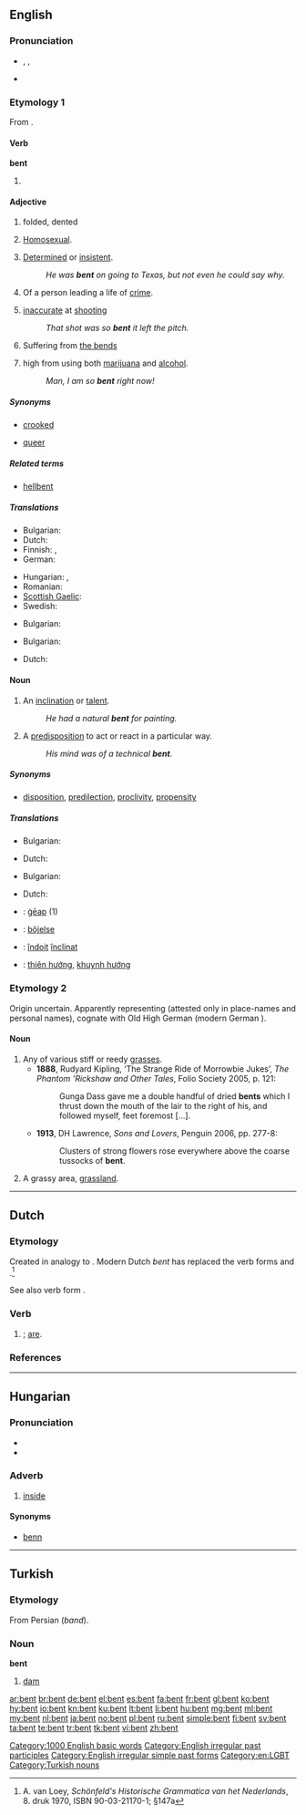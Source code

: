 {{also|Bent}}
==English==

===Pronunciation===
* {{a|UK|US}} {{enPR|bĕnt}}, {{IPA|/bɛnt/}}, {{SAMPA|/bent/}}
* {{audio|en-us-bent.ogg|Audio (US)}}
*: {{rhymes|ɛnt}}

===Etymology 1===
From {{term|bend}}.

====Verb====
'''bent'''

# {{past of|[[bend]]}}

====Adjective====
{{en-adj}}

# {{context|Of something that is usually straight}} folded, dented 
# {{derogatory|colloquial|chiefly|UK}} [[homosexual|Homosexual]].
# [[determined|Determined]] or [[insistent]].
#: ''He was '''bent''' on going to Texas, but not even he could say why.''
# Of a person leading a life of [[crime]].
# {{slang|football}} [[inaccurate]] at [[shooting]]
#: ''That shot was so '''bent''' it left the pitch.''
# {{colloquial|chiefly|US}} Suffering from [[the bends]]
# high from using both [[Cannabis|marijuana]] and [[Alcohol|alcohol]].
#: ''Man, I am so '''bent''' right now!''

=====Synonyms=====
* {{sense|folded}} [[crooked]]
* {{sense|homosexual}} [[queer]]

=====Related terms=====
* {{sense|determined}} [[hellbent]]

=====Translations=====
{{trans-top|folded}}
* Bulgarian: {{t|bg|огънат}}
* Dutch: {{t+|nl|gebogen}}
* Finnish: {{t-|fi|taipunut}}, {{t|fi|taittunut}}
* German: {{t-|de|gebeugt}}
{{trans-mid}}
* Hungarian: {{t|hu|hajlott}}, {{t+|hu|görbe}}
* Romanian: {{t-|ro|gârbov}}
* [[Scottish Gaelic]]: {{t-|gd|lùbach|xs=Scottish Gaelic}}
* Swedish: {{t|sv|böjd}}
{{trans-bottom}}

{{trans-top|Homosexual}}
* Bulgarian: {{t|bg|педерастки}}
{{trans-mid}}
{{trans-bottom}}

{{trans-top|Determined or insistent}}
* Bulgarian: {{t|bg|склонен}}
{{trans-mid}}
* Dutch: {{t|nl|met de zinnen gezet op}}
{{trans-bottom}}

====Noun====
{{en-noun}}

# An [[inclination]] or [[talent]].
#: ''He had a natural '''bent''' for painting.''
# A [[predisposition]] to act or react in a particular way.
#: ''His mind was of a technical '''bent'''.''

=====Synonyms=====
* {{sense|an inclination or talent}} [[disposition]], [[predilection]], [[proclivity]], [[propensity]]

=====Translations=====
{{trans-top|inclination or talent}}
* Bulgarian: {{t|bg|влечение|n}}
{{trans-mid}}
* Dutch: {{t+|nl|aanleg|m}}
{{trans-bottom}}

{{trans-top|predisposition}}
* Bulgarian: {{t|bg|склонност|f}}
{{trans-mid}}
* Dutch: {{t+|nl|aanleg|m}}
{{trans-bottom}}

{{checktrans-top}}
* {{ttbc|ang}}: [[geap|ġēap]] (1)
* {{ttbc|sv}}: [[böjelse]]
{{trans-mid}}
* {{ttbc|ro}}: [[îndoit]] [[înclinat]]
* {{ttbc|vi}}: [[thiên hướng]], [[khuynh hướng]]
{{trans-bottom}}

===Etymology 2===
Origin uncertain.  Apparently representing {{etyl|ang}} {{term||beonet-}} (attested only in place-names and personal names), cognate with Old High German {{term|binuz}} (modern German {{term|Binse||rush, reed}}).

====Noun====
{{en-noun}}

# Any of various stiff or reedy [[grasses]].
#* '''1888''', Rudyard Kipling, ‘The Strange Ride of Morrowbie Jukes’, ''The Phantom ’Rickshaw and Other Tales'', Folio Society 2005, p. 121:
#*: Gunga Dass gave me a double handful of dried '''bents''' which I thrust down the mouth of the lair to the right of his, and followed myself, feet foremost [...].
#*'''1913''', DH Lawrence, ''Sons and Lovers'', Penguin 2006, pp. 277-8:
#*:Clusters of strong flowers rose everywhere above the coarse tussocks of '''bent'''.
# A grassy area, [[grassland]].

[[Category:1000 English basic words]]
[[Category:English irregular past participles]]
[[Category:English irregular simple past forms]]
[[Category:en:LGBT]]

----

==Dutch==
===Etymology===
Created in analogy to {{etyl|nl|-}} {{term|ben||am|lang=nl}}. Modern Dutch ''bent'' has replaced the {{etyl|dum|-}} verb forms {{term|bes|lang=dum}} and {{term|best||(you) are (sg.)|lang=dum}}.<ref>A. van Loey, ''Schönfeld's Historische Grammatica van het Nederlands'', 8. druk 1970, ISBN 90-03-21170-1; §147a</ref>

See also verb form {{term|bennen|lang=nl}}.

===Verb===
{{infl|nl}}

# {{nl-verb-form|p=2|n=sg|t=pres|zijn|nodot=1}}; [[are]].

===References===
<references/>

----

==Hungarian==

===Pronunciation===
* {{IPA|/ˈbɛnt/|lang=hu}}
* {{hyphenation|bent}}

===Adverb===
{{infl|hu|adverb}}

# [[inside]]

====Synonyms====
* [[benn]]

----

==Turkish==

===Etymology===
From Persian {{fa-Arab|[[بند]]}} (''band'').

===Noun===
'''bent'''

# [[dam]]

[[Category:Turkish nouns]]

[[ar:bent]]
[[br:bent]]
[[de:bent]]
[[el:bent]]
[[es:bent]]
[[fa:bent]]
[[fr:bent]]
[[gl:bent]]
[[ko:bent]]
[[hy:bent]]
[[io:bent]]
[[kn:bent]]
[[ku:bent]]
[[lt:bent]]
[[li:bent]]
[[hu:bent]]
[[mg:bent]]
[[ml:bent]]
[[my:bent]]
[[nl:bent]]
[[ja:bent]]
[[no:bent]]
[[pl:bent]]
[[ru:bent]]
[[simple:bent]]
[[fi:bent]]
[[sv:bent]]
[[ta:bent]]
[[te:bent]]
[[tr:bent]]
[[tk:bent]]
[[vi:bent]]
[[zh:bent]]